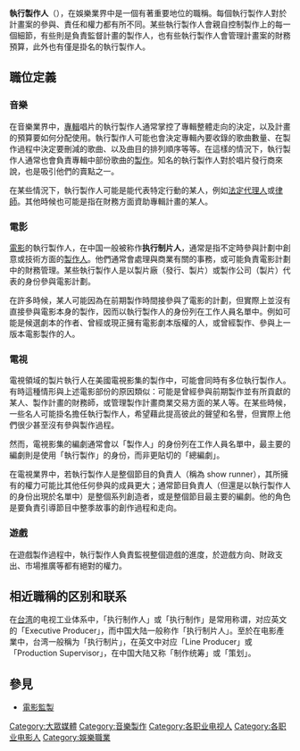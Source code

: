 {{noteTA
|G1=Show
|G2=Movie
|G3=TV
}}
{{Unreferenced |time=2010-04-30T06:05:35+00:00 }}
'''執行製作人'''（{{lang-en|Executive producer}}），在娛樂業界中是一個有著重要地位的職稱。每個執行製作人對於計畫案的參與、責任和權力都有所不同。某些執行製作人會親自控制製作上的每一個細節，有些則是負責監督計畫的製作人，也有些執行製作人會管理計畫案的財務預算，此外也有僅是掛名的執行製作人。

== 職位定義 ==
=== 音樂 ===
在音樂業界中，[[專輯|專輯]]唱片的執行製作人通常掌控了專輯整體走向的決定，以及計畫的預算要如何分配使用。執行製作人可能也會決定專輯內要收錄的歌曲數量、在製作過程中決定要刪減的歌曲、以及曲目的排列順序等等。在這樣的情況下，執行製作人通常也會負責專輯中部份歌曲的[[唱片製作人|製作]]。知名的執行製作人對於唱片發行商來說，也是吸引他們的賣點之一。

在某些情況下，執行製作人可能是能代表特定行動的某人，例如[[法定代理人|法定代理人]]或[[律師|律師]]。其他時候也可能是指在財務方面資助專輯計畫的某人。

=== 電影 ===
[[電影|電影]]的執行製作人，在中国一般被称作'''执行制片人'''，通常是指不定時參與計劃中創意或技術方面的[[制片人|製作人]]。他們通常會處理與商業有關的事務，或可能負責電影計劃中的財務管理。某些執行製作人是以製片廠（發行、製片）或製作公司（製片）代表的身份參與電影計劃。

在許多時候，某人可能因為在前期製作時間接參與了電影的計劃，但實際上並沒有直接參與電影本身的製作，因而以執行製作人的身份列在工作人員名單中。例如可能是候選劇本的作者、曾經或現正擁有電影劇本版權的人，或曾經製作、參與上一版本電影製作的人。

=== 電視 ===
電視領域的製片執行人在美國電視影集的製作中，可能會同時有多位執行製作人。有時這種情形與上述電影部份的原因類似：可能是曾經參與前期製作並有所貢獻的某人、製作計畫的財務師，或管理製作計畫商業交易方面的某人等。在某些時候，一些名人可能掛名擔任執行製作人，希望藉此提高彼此的聲望和名譽，但實際上他們很少甚至沒有參與製作過程。

然而，電視影集的編劇通常會以「製作人」的身份列在工作人員名單中，最主要的編劇則是使用「執行製作」的身份，而非更貼切的「總編劇」。

在電視業界中，若執行製作人是整個節目的負責人（稱為 show runner），其所擁有的權力可能比其他任何參與的成員更大；通常節目負責人（但還是以執行製作人的身份出現於名單中）是整個系列創造者，或是整個節目最主要的編劇。他的角色是要負責引導節目中整季故事的創作過程和走向。

=== 遊戲 ===
在遊戲製作過程中，執行製作人負責監視整個遊戲的進度，於遊戲方向、財政支出、市場推廣等都有絕對的權力。

== 相近職稱的区别和联系 ==
在[[台湾|台湾]]的电视工业体系中，「执行制作人」或「执行制作」是常用称谓，对应英文的「Executive Producer」，而中国大陆一般称作「执行制片人」。至於在电影產業中，台湾一般稱为「执行制片」，在英文中对应「Line Producer」或「Production Supervisor」，在中国大陆又称「制作统筹」或「策划」。

== 參見 ==
* [[電影監製|電影監製]]

[[Category:大眾媒體|Category:大眾媒體]]
[[Category:音樂製作|Category:音樂製作]]
[[Category:各职业电视人|Category:各职业电视人]]
[[Category:各职业电影人|Category:各职业电影人]]
[[Category:娛樂職業|Category:娛樂職業]]